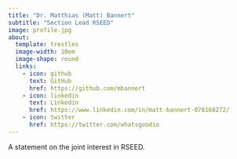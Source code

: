 ```yaml
---
title: "Dr. Matthias (Matt) Bannert"
subtitle: "Section Lead RSEED"
image: profile.jpg
about:
  template: trestles
  image-width: 10em
  image-shape: round
  links:
    - icon: github
      text: GitHub
      href: https://github.com/mbannert
    - icon: linkedin
      text: Linkedin
      href: https://www.linkedin.com/in/matt-bannert-078168272/
    - icon: twitter
      href: https://twitter.com/whatsgoodio
---
```



A statement on the joint interest in RSEED. 